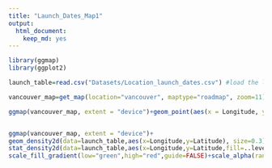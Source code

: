 ```yaml
---
title: "Launch_Dates_Map1"
output: 
  html_document: 
    keep_md: yes
---
```


```r
library(ggmap)
library(ggplot2)

launch_table=read.csv("Datasets/Location_launch_dates.csv") #load the launch dates data table

vancouver_map=get_map(location="vancouver", maptype="roadmap", zoom=11) #create the map

ggmap(vancouver_map, extent = "device")+geom_point(aes(x = Longitude, y = Latitude), colour = "red", alpha = 0.1, size = 2, data = launch_table)


ggmap(vancouver_map, extent = "device")+
geom_density2d(data=launch_table,aes(x=Longitude,y=Latitude), size=0.3)+
stat_density2d(data=launch_table,aes(x=Longitude,y=Latitude,fill=..level..,alpha=..level..),size=0.01,bins=24,geom="polygon")+
scale_fill_gradient(low="green",high="red",guide=FALSE)+scale_alpha(range=c(0,0.3),guide=FALSE)
```

